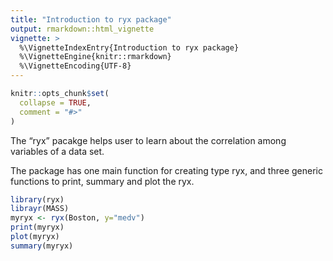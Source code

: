 ```yaml
---
title: "Introduction to ryx package"
output: rmarkdown::html_vignette
vignette: >
  %\VignetteIndexEntry{Introduction to ryx package}
  %\VignetteEngine{knitr::rmarkdown}
  %\VignetteEncoding{UTF-8}
---
```


```r
knitr::opts_chunk$set(
  collapse = TRUE,
  comment = "#>"
)
```
The "ryx" pacakge helps user to learn about the correlation among variables of a data set.

The package has one main function for creating type ryx, and three generic functions to print, summary and plot the ryx. 

```r
library(ryx)
librayr(MASS)
myryx <- ryx(Boston, y="medv")
print(myryx)
plot(myryx)
summary(myryx)
```

